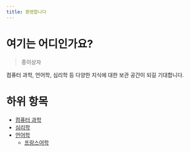 ```yaml
---
title: 환영합니다
---
```


# 여기는 어디인가요?

> 종이상자

컴퓨터 과학, 언어학, 심리학 등 다양한 지식에 대한 보관 공간이 되길 기대합니다.

# 하위 항목

* [컴퓨터 과학](computer_science)
* [심리학](psychology)
* [언어학](linguistics)
    * [프랑스어학](french_linguistics)

<RecentChange />